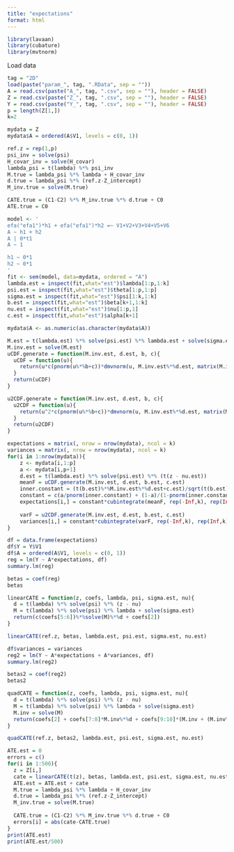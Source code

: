 ```yaml
---
title: "expectations"
format: html
---
```


```r
library(lavaan)
library(cubature)
library(mvtnorm)
```

Load data
```r
tag = "2D"
load(paste("param_", tag, ".RData", sep = ""))
A = read.csv(paste("A_", tag, ".csv", sep = ""), header = FALSE)
Z = read.csv(paste("Z_", tag, ".csv", sep = ""), header = FALSE)
Y = read.csv(paste("Y_", tag, ".csv", sep = ""), header = FALSE)
p = length(Z[1,])
k=2

mydata = Z
mydata$A = ordered(A$V1, levels = c(0, 1))
```

```r
ref.z = rep(1,p)
psi_inv = solve(psi)
H_covar_inv = solve(H_covar)
lambda_psi = t(lambda) %*% psi_inv
M.true = lambda_psi %*% lambda + H_covar_inv
d.true = lambda_psi %*% (ref.z-Z_intercept)
M_inv.true = solve(M.true)

CATE.true = (C1-C2) %*% M_inv.true %*% d.true + C0
ATE.true = C0
```

```r
model <- '
efa("efa1")*h1 + efa("efa1")*h2 =~ V1+V2+V3+V4+V5+V6
A ~ h1 + h2
A | 0*t1
A ~ 1

h1 ~ 0*1
h2 ~ 0*1
'
fit <- sem(model, data=mydata, ordered = "A")
lambda.est = inspect(fit,what="est")$lambda[1:p,1:k]
psi.est = inspect(fit,what="est")$theta[1:p,1:p]
sigma.est = inspect(fit,what="est")$psi[1:k,1:k]
b.est = inspect(fit,what="est")$beta[k+1,1:k]
nu.est = inspect(fit,what="est")$nu[1:p,1]
c.est = inspect(fit,what="est")$alpha[k+1]
```

```r
mydata$A <- as.numeric(as.character(mydata$A))

M.est = t(lambda.est) %*% solve(psi.est) %*% lambda.est + solve(sigma.est)
M.inv.est = solve(M.est)
uCDF.generate = function(M.inv.est, d.est, b, c){
  uCDF = function(u){
    return(u*c(pnorm(u%*%b+c))*dmvnorm(u, M.inv.est%*%d.est, matrix(M.inv.est, nrow = k)))
  }
  return(uCDF)
}

u2CDF.generate = function(M.inv.est, d.est, b, c){
  u2CDF = function(u){
    return(u^2*c(pnorm(u%*%b+c))*dmvnorm(u, M.inv.est%*%d.est, matrix(M.inv.est, nrow = k)))
  }
  return(u2CDF)
}

expectations = matrix(, nrow = nrow(mydata), ncol = k)
variances = matrix(, nrow = nrow(mydata), ncol = k)
for(i in 1:nrow(mydata)){
    z <- mydata[i,1:p]
    a <- mydata[i,p+1]
    d.est = t(lambda.est) %*% solve(psi.est) %*% (t(z - nu.est))
    meanF = uCDF.generate(M.inv.est, d.est, b.est, c.est)
    inner.constant = (t(b.est)%*%M.inv.est%*%d.est+c.est)/sqrt(t(b.est)%*%M.inv.est%*%b.est+1)
    constant = c(a/pnorm(inner.constant) + (1-a)/(1-pnorm(inner.constant)))
    expectations[i,] = constant*cubintegrate(meanF, rep(-Inf,k), rep(Inf,k), fDim=k)$integral
    
    varF = u2CDF.generate(M.inv.est, d.est, b.est, c.est)
    variances[i,] = constant*cubintegrate(varF, rep(-Inf,k), rep(Inf,k), fDim=k)$integral
}
```

```r
df = data.frame(expectations)
df$Y = Y$V1
df$A = ordered(A$V1, levels = c(0, 1))
reg = lm(Y ~ A*expectations, df)
summary.lm(reg)

betas = coef(reg)
betas

linearCATE = function(z, coefs, lambda, psi, sigma.est, nu){
  d = t(lambda) %*% solve(psi) %*% (z - nu)
  M = t(lambda) %*% solve(psi) %*% lambda + solve(sigma.est)
  return(c(coefs[5:6])%*%solve(M)%*%d + coefs[2])
}

linearCATE(ref.z, betas, lambda.est, psi.est, sigma.est, nu.est)
```

```r
df$variances = variances
reg2 = lm(Y ~ A*expectations + A*variances, df)
summary.lm(reg2)

betas2 = coef(reg2)
betas2

quadCATE = function(z, coefs, lambda, psi, sigma.est, nu){
  d = t(lambda) %*% solve(psi) %*% (z - nu)
  M = t(lambda) %*% solve(psi) %*% lambda + solve(sigma.est)
  M.inv = solve(M)
  return(coefs[2] + coefs[7:8]*M.inv%*%d + coefs[9:10]*(M.inv + (M.inv%*%d)^2))
}

quadCATE(ref.z, betas2, lambda.est, psi.est, sigma.est, nu.est)
```

```r
ATE.est = 0
errors = c()
for(i in 1:500){
  z = Z[i,]
  cate = linearCATE(t(z), betas, lambda.est, psi.est, sigma.est, nu.est)
  ATE.est = ATE.est + cate
  M.true = lambda_psi %*% lambda + H_covar_inv
  d.true = lambda_psi %*% (ref.z-Z_intercept)
  M_inv.true = solve(M.true)
  
  CATE.true = (C1-C2) %*% M_inv.true %*% d.true + C0
  errors[i] = abs(cate-CATE.true)
}
print(ATE.est)
print(ATE.est/500)
```


